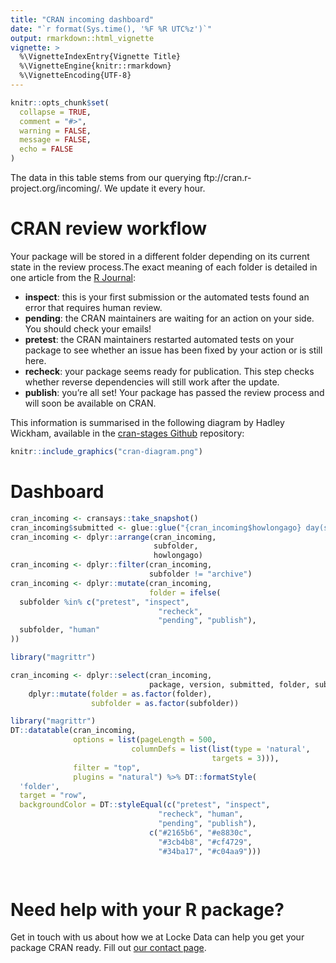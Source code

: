 ```yaml
---
title: "CRAN incoming dashboard"
date: "`r format(Sys.time(), '%F %R UTC%z')`"
output: rmarkdown::html_vignette
vignette: >
  %\VignetteIndexEntry{Vignette Title}
  %\VignetteEngine{knitr::rmarkdown}
  %\VignetteEncoding{UTF-8}
---
```


```r
knitr::opts_chunk$set(
  collapse = TRUE,
  comment = "#>",
  warning = FALSE,
  message = FALSE,
  echo = FALSE
)
```

The data in this table stems from our querying ftp://cran.r-project.org/incoming/.
We update it every hour.

# CRAN review workflow

Your package will be stored in a different folder depending on its current state
in the review process.The exact meaning of each folder is detailed in one 
article from the 
[R Journal](https://journal.r-project.org/archive/2018-1/cran.pdf):

- **inspect**: this is your first submission or the automated tests found an 
error that requires human review.
- **pending**: the CRAN maintainers are waiting for an action on your side. You 
should check your emails!
- **pretest**: the CRAN maintainers restarted automated tests on your package to
see whether an issue has been fixed by your action or is still here.
- **recheck**: your package seems ready for publication. This step checks 
whether reverse dependencies will still work after the update.
- **publish**: you're all set! Your package has passed the review process and 
will soon be available on CRAN.

This information is summarised in the following diagram by Hadley Wickham,
available in the [cran-stages Github](https://github.com/edgararuiz/cran-stages)
repository:

```r
knitr::include_graphics("cran-diagram.png")
```

# Dashboard

```r
cran_incoming <- cransays::take_snapshot()
cran_incoming$submitted <- glue::glue("{cran_incoming$howlongago} day(s) ago")
cran_incoming <- dplyr::arrange(cran_incoming,
                                subfolder,
                                howlongago)
cran_incoming <- dplyr::filter(cran_incoming,
                               subfolder != "archive")
cran_incoming <- dplyr::mutate(cran_incoming,
                               folder = ifelse(
  subfolder %in% c("pretest", "inspect",
                                 "recheck",
                                 "pending", "publish"),
  subfolder, "human"
))

library("magrittr")

cran_incoming <- dplyr::select(cran_incoming,
                               package, version, submitted, folder, subfolder) %>%
    dplyr::mutate(folder = as.factor(folder),
                  subfolder = as.factor(subfolder))


```

```r
library("magrittr")
DT::datatable(cran_incoming,
              options = list(pageLength = 500,
                           columnDefs = list(list(type = 'natural', 
                                             targets = 3))),
              filter = "top",
              plugins = "natural") %>% DT::formatStyle(
  'folder',
  target = "row",
  backgroundColor = DT::styleEqual(c("pretest", "inspect",
                                 "recheck", "human",
                                 "pending", "publish"), 
                               c("#2165b6", "#e8830c",
                                 "#3cb4b8", "#cf4729",
                                 "#34ba17", "#c04aa9")))

  
```

# Need help with your R package?

Get in touch with us about how we at Locke Data can help you get your package CRAN ready. Fill out [our contact page](//itsalocke.com/#contact).

